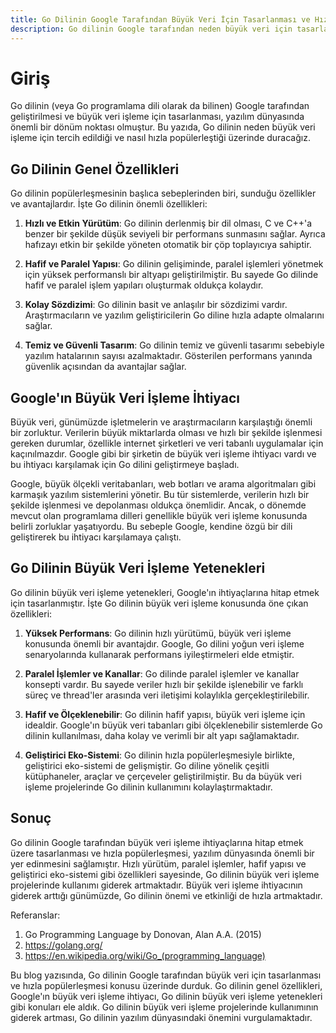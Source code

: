 ```yaml
---
title: Go Dilinin Google Tarafından Büyük Veri İçin Tasarlanması ve Hızla Popülerleşmesi
description: Go dilinin Google tarafından neden büyük veri için tasarlandığı ve hızla popülerleştiği konusunda detaylı bir blog makalesi.
---
```


# Giriş

Go dilinin (veya Go programlama dili olarak da bilinen) Google tarafından geliştirilmesi ve büyük veri işleme için tasarlanması, yazılım dünyasında önemli bir dönüm noktası olmuştur. Bu yazıda, Go dilinin neden büyük veri işleme için tercih edildiği ve nasıl hızla popülerleştiği üzerinde duracağız.

## Go Dilinin Genel Özellikleri

Go dilinin popülerleşmesinin başlıca sebeplerinden biri, sunduğu özellikler ve avantajlardır. İşte Go dilinin önemli özellikleri:

1. **Hızlı ve Etkin Yürütüm**: Go dilinin derlenmiş bir dil olması, C ve C++'a benzer bir şekilde düşük seviyeli bir performans sunmasını sağlar. Ayrıca hafızayı etkin bir şekilde yöneten otomatik bir çöp toplayıcıya sahiptir.

2. **Hafif ve Paralel Yapısı**: Go dilinin gelişiminde, paralel işlemleri yönetmek için yüksek performanslı bir altyapı geliştirilmiştir. Bu sayede Go dilinde hafif ve paralel işlem yapıları oluşturmak oldukça kolaydır.

3. **Kolay Sözdizimi**: Go dilinin basit ve anlaşılır bir sözdizimi vardır. Araştırmacıların ve yazılım geliştiricilerin Go diline hızla adapte olmalarını sağlar.

4. **Temiz ve Güvenli Tasarım**: Go dilinin temiz ve güvenli tasarımı sebebiyle yazılım hatalarının sayısı azalmaktadır. Gösterilen performans yanında güvenlik açısından da avantajlar sağlar.

## Google'ın Büyük Veri İşleme İhtiyacı

Büyük veri, günümüzde işletmelerin ve araştırmacıların karşılaştığı önemli bir zorluktur. Verilerin büyük miktarlarda olması ve hızlı bir şekilde işlenmesi gereken durumlar, özellikle internet şirketleri ve veri tabanlı uygulamalar için kaçınılmazdır. Google gibi bir şirketin de büyük veri işleme ihtiyacı vardı ve bu ihtiyacı karşılamak için Go dilini geliştirmeye başladı.

Google, büyük ölçekli veritabanları, web botları ve arama algoritmaları gibi karmaşık yazılım sistemlerini yönetir. Bu tür sistemlerde, verilerin hızlı bir şekilde işlenmesi ve depolanması oldukça önemlidir. Ancak, o dönemde mevcut olan programlama dilleri genellikle büyük veri işleme konusunda belirli zorluklar yaşatıyordu. Bu sebeple Google, kendine özgü bir dili geliştirerek bu ihtiyacı karşılamaya çalıştı.

## Go Dilinin Büyük Veri İşleme Yetenekleri

Go dilinin büyük veri işleme yetenekleri, Google'ın ihtiyaçlarına hitap etmek için tasarlanmıştır. İşte Go dilinin büyük veri işleme konusunda öne çıkan özellikleri:

1. **Yüksek Performans**: Go dilinin hızlı yürütümü, büyük veri işleme konusunda önemli bir avantajdır. Google, Go dilini yoğun veri işleme senaryolarında kullanarak performans iyileştirmeleri elde etmiştir.

2. **Paralel İşlemler ve Kanallar**: Go dilinde paralel işlemler ve kanallar konsepti vardır. Bu sayede veriler hızlı bir şekilde işlenebilir ve farklı süreç ve thread'ler arasında veri iletişimi kolaylıkla gerçekleştirilebilir.

3. **Hafif ve Ölçeklenebilir**: Go dilinin hafif yapısı, büyük veri işleme için idealdir. Google'ın büyük veri tabanları gibi ölçeklenebilir sistemlerde Go dilinin kullanılması, daha kolay ve verimli bir alt yapı sağlamaktadır.

4. **Geliştirici Eko-Sistemi**: Go dilinin hızla popülerleşmesiyle birlikte, geliştirici eko-sistemi de gelişmiştir. Go diline yönelik çeşitli kütüphaneler, araçlar ve çerçeveler geliştirilmiştir. Bu da büyük veri işleme projelerinde Go dilinin kullanımını kolaylaştırmaktadır.

## Sonuç

Go dilinin Google tarafından büyük veri işleme ihtiyaçlarına hitap etmek üzere tasarlanması ve hızla popülerleşmesi, yazılım dünyasında önemli bir yer edinmesini sağlamıştır. Hızlı yürütüm, paralel işlemler, hafif yapısı ve geliştirici eko-sistemi gibi özellikleri sayesinde, Go dilinin büyük veri işleme projelerinde kullanımı giderek artmaktadır. Büyük veri işleme ihtiyacının giderek arttığı günümüzde, Go dilinin önemi ve etkinliği de hızla artmaktadır.

Referanslar:
1. Go Programming Language by Donovan, Alan A.A. (2015)
2. https://golang.org/
3. https://en.wikipedia.org/wiki/Go_(programming_language)

Bu blog yazısında, Go dilinin Google tarafından büyük veri için tasarlanması ve hızla popülerleşmesi konusu üzerinde durduk. Go dilinin genel özellikleri, Google'ın büyük veri işleme ihtiyacı, Go dilinin büyük veri işleme yetenekleri gibi konuları ele aldık. Go dilinin büyük veri işleme projelerinde kullanımının giderek artması, Go dilinin yazılım dünyasındaki önemini vurgulamaktadır.